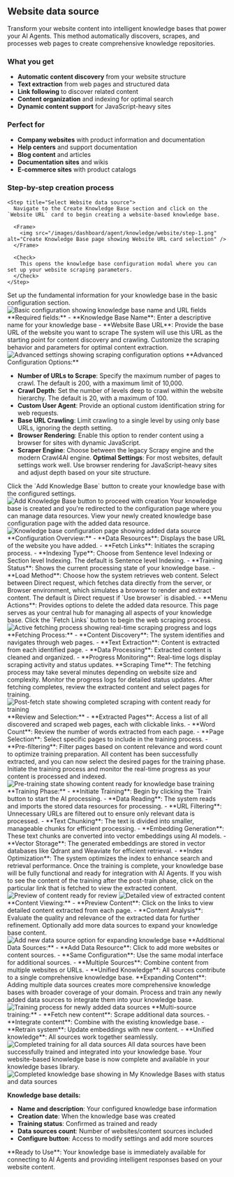 ## Website data source

Transform your website content into intelligent knowledge bases that power your AI Agents. This method automatically discovers, scrapes, and processes web pages to create comprehensive knowledge repositories.

### What you get

- **Automatic content discovery** from your website structure
- **Text extraction** from web pages and structured data
- **Link following** to discover related content
- **Content organization** and indexing for optimal search
- **Dynamic content support** for JavaScript-heavy sites

### Perfect for

- **Company websites** with product information and documentation
- **Help centers** and support documentation
- **Blog content** and articles
- **Documentation sites** and wikis
- **E-commerce sites** with product catalogs

### Step-by-step creation process

<Steps>

    <Step title="Select Website data source">
      Navigate to the Create Knowledge Base section and click on the `Website URL` card to begin creating a website-based knowledge base.

      <Frame>
        <img src="/images/dashboard/agent/knowledge/website/step-1.png" alt="Create Knowledge Base page showing Website URL card selection" />
      </Frame>

      <Check>
        This opens the knowledge base configuration modal where you can set up your website scraping parameters.
      </Check>
    </Step>

<Step title="Configure basic settings">
  Set up the fundamental information for your knowledge base in the basic
  configuration section.
  <Frame>
    <img
      src="/images/dashboard/agent/knowledge/website/step-2-basic.png"
      alt="Basic configuration showing knowledge base name and URL fields"
    />
  </Frame>
  **Required fields:** 
  - **Knowledge Base Name**: Enter a descriptive name for your knowledge base 
  - **Website Base URL**: Provide the base URL of the website you want to scrape
  <Info>
    The system will use this URL as the starting point for content discovery and
    crawling.
  </Info>
</Step>

<Step title="Configure advanced scraping settings">
  Customize the scraping behavior and parameters for optimal content extraction.
  <Frame>
    <img
      src="/images/dashboard/agent/knowledge/website/step-2-advanced.png"
      alt="Advanced settings showing scraping configuration options"
    />
  </Frame>
**Advanced Configuration Options:**

- **Number of URLs to Scrape**: Specify the maximum number of pages to crawl. The default is 200, with a maximum limit of 10,000.
- **Crawl Depth**: Set the number of levels deep to crawl within the website hierarchy. The default is 20, with a maximum of 100.
- **Custom User Agent**: Provide an optional custom identification string for web requests.
- **Base URL Crawling**: Limit crawling to a single level by using only base URLs, ignoring the depth setting.
- **Browser Rendering**: Enable this option to render content using a browser for sites with dynamic JavaScript.
- **Scraper Engine**: Choose between the legacy Scrapy engine and the modern Crawl4AI engine.
  <Tip>
    **Optimal Settings**: For most websites, default settings work well. Use
    browser rendering for JavaScript-heavy sites and adjust depth based on your
    site structure.
  </Tip>
</Step>

<Step title="Add knowledge base">
  Click the `Add Knowledge Base` button to create your knowledge base with the
  configured settings.
  <Frame>
    <img
      src="/images/dashboard/agent/knowledge/website/step-3-add-knowledge.png"
      alt="Add Knowledge Base button to proceed with creation"
    />
  </Frame>
  <Check>
    Your knowledge base is created and you're redirected to the configuration
    page where you can manage data resources.
  </Check>
</Step>

<Step title="Review knowledge base configuration">
  View your newly created knowledge base configuration page with the added data
  resource.
  <Frame>
    <img
      src="/images/dashboard/agent/knowledge/website/step-4-overview.png"
      alt="Knowledge base configuration page showing added data source"
    />
  </Frame>
  **Configuration Overview:**
  - **Data Resources**: Displays the base URL of the website you have added.
  - **Fetch Links**: Initiates the scraping process.
  - **Indexing Type**: Choose from Sentence level Indexing or Section level Indexing. The default is Sentence level Indexing.
  - **Training Status**: Shows the current processing state of your knowledge base.
  - **Load Method**: Choose how the system retrieves web content. Select between Direct request, which fetches data directly from the server, or Browser environment, which simulates a browser to render and extract content. The default is Direct request if `Use browser` is disabled.
  - **Menu Actions**: Provides options to delete the added data resource.
  <Info>
    This page serves as your central hub for managing all aspects of your
    knowledge base.
  </Info>
</Step>

<Step title="Initiate content fetching">
  Click the `Fetch Links` button to begin the web scraping process.
  <Frame>
    <img
      src="/images/dashboard/agent/knowledge/website/step-5-while-fetch.png"
      alt="Active fetching process showing real-time scraping progress and logs"
    />
  </Frame>
  **Fetching Process:**
  - **Content Discovery**: The system identifies and navigates through web pages.
  - **Text Extraction**: Content is extracted from each identified page.
  - **Data Processing**: Extracted content is cleaned and organized.
  - **Progress Monitoring**: Real-time logs display scraping activity and status updates.
  <Warning>
    **Scraping Time**: The fetching process may take several minutes depending
    on website size and complexity. Monitor the progress logs for detailed
    status updates.
  </Warning>
</Step>

<Step title="Review and Select Pages">
  After fetching completes, review the extracted content and select pages for
  training.
  <Frame>
    <img
      src="/images/dashboard/agent/knowledge/website/step-7-pre-train.png"
      alt="Post-fetch state showing completed scraping with content ready for training"
    />
  </Frame>
  **Review and Selection:**
  - **Extracted Pages**: Access a list of all discovered and scraped web pages, each with clickable links.
  - **Word Count**: Review the number of words extracted from each page.
  - **Page Selection**: Select specific pages to include in the training process.
  - **Pre-filtering**: Filter pages based on content relevance and word count to optimize training preparation.
  <Check>
    All content has been successfully extracted, and you can now select the
    desired pages for the training phase.
  </Check>
</Step>

<Step title="Training and Monitoring">
  Initiate the training process and monitor the real-time progress as your
  content is processed and indexed.
  <Frame>
    <img
      src="/images/dashboard/agent/knowledge/website/step-7-post-train.png"
      alt="Pre-training state showing content ready for knowledge base training"
    />
  </Frame>
  **Training Phase:**
  - **Initiate Training**: Begin by clicking the `Train` button to start the AI processing.
  - **Data Reading**: The system reads and imports the stored data resources for processing.
  - **URL Filtering**: Unnecessary URLs are filtered out to ensure only relevant data is processed.
  - **Text Chunking**: The text is divided into smaller, manageable chunks for efficient processing.
  - **Embedding Generation**: These text chunks are converted into vector embeddings using AI models.
  - **Vector Storage**: The generated embeddings are stored in vector databases like Qdrant and Weaviate for efficient retrieval.
  - **Index Optimization**: The system optimizes the index to enhance search and retrieval performance.
  <Check>
    Once the training is complete, your knowledge base will be fully functional and ready for integration with AI Agents.
  </Check>
</Step>

<Step title="View Extracted Content">
  If you wish to see the content of the training after the post-train phase,
  click on the particular link that is fetched to view the extracted content.
  <Frame>
    <img
      src="/images/dashboard/agent/knowledge/website/step-7-pre-view-content.png"
      alt="Preview of content ready for review"
    />
  </Frame>
  <Frame>
    <img
      src="/images/dashboard/agent/knowledge/website/step-7-extracted-content.png"
      alt="Detailed view of extracted content"
    />
  </Frame>
  **Content Viewing:**
  - **Preview Content**: Click on the links to view detailed content extracted from each page.
  - **Content Analysis**: Evaluate the quality and relevance of the extracted data for further refinement.
</Step>

<Step title="Add additional data sources (optional)">
  Optionally add more data sources to expand your knowledge base content.
  <Frame>
    <img
      src="/images/dashboard/agent/knowledge/website/step-8-new-datasource.png"
      alt="Add new data source option for expanding knowledge base"
    />
  </Frame>
    **Additional Data Sources:**
    - **Add Data Resource**: Click to add more websites or content sources.
    - **Same Configuration**: Use the same modal interface for additional sources.
    - **Multiple Sources**: Combine content from multiple websites or URLs.
    - **Unified Knowledge**: All sources contribute to a single comprehensive knowledge base.
  <Tip>
    **Expanding Content**: Adding multiple data sources creates more
    comprehensive knowledge bases with broader coverage of your domain.
  </Tip>
</Step>

<Step title="Train additional content">
  Process and train any newly added data sources to integrate them into your
  knowledge base.
  <Frame>
    <img
      src="/images/dashboard/agent/knowledge/website/step-9-fetch-and-train-new.png"
      alt="Training process for newly added data sources"
    />
  </Frame>
  **Multi-source training:**
  - **Fetch new content**: Scrape additional data sources.
  - **Integrate content**: Combine with the existing knowledge base.
  - **Retrain system**: Update embeddings with new content.
  - **Unified knowledge**: All sources work together seamlessly.
  <Frame>
    <img
      src="/images/dashboard/agent/knowledge/website/step-9-trained-new.png"
      alt="Completed training for all data sources"
    />
  </Frame>
  <Check>
    All data sources have been successfully trained and integrated into your
    knowledge base.
  </Check>
</Step>

<Step title="Knowledge base ready">
  Your website-based knowledge base is now complete and available in your knowledge bases library.
  
  <Frame>
  <img src="/images/dashboard/agent/knowledge/website/step-10-kb-added-to-my-kbs.png" alt="Completed knowledge base showing in My Knowledge Bases with status and data sources" />
  </Frame>
  
  **Knowledge base details:**
  - **Name and description**: Your configured knowledge base information
  - **Creation date**: When the knowledge base was created
  - **Training status**: Confirmed as trained and ready
  - **Data sources count**: Number of websites/content sources included
  - **Configure button**: Access to modify settings and add more sources
  
  <Note>
  **Ready to Use**: Your knowledge base is immediately available for connecting to AI Agents and providing intelligent responses based on your website content.
  </Note>
</Step>
</Steps>
